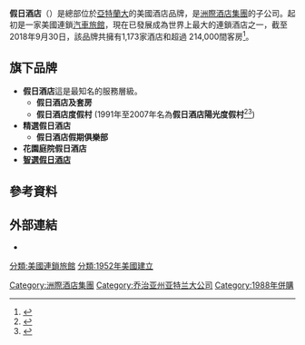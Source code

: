 {{not|皇冠假日酒店}}
{{Infobox company
| name             = 假日酒店
| logo             = Holiday Inn. logo.png
| type             = [[洲際酒店集團|洲際酒店集團]]旗下[[酒店品牌|酒店品牌]]
| predecessor      = 
| successor        = 
| foundation       = {{Start date and age|1952|08|01}}<br>[[美國|美國]][[孟菲斯_(田納西州)|田納西州孟菲斯市]]
| founder          = {{link-en|肯蒙斯·威爾遜|Kemmons Wilson}}
| area_served      = [[美洲|美洲]]、[[歐洲|歐洲]]、[[中東|中東]]、[[非洲|非洲]]&[[亞太|亞太]]
| key_people       = 
| industry         = [[酒店|酒店]]業
| products         = 
| production       =
| services         = [[餐飲|餐飲]]、[[住宿|住宿]]、各類[[會議|會議]]及[[分時度假|分時度假]]
| revenue          = 
| operating_income = 
| net_income       = 
| aum              = 
| assets           = 
| equity           = 
| owner = [[洲際酒店集團|洲際酒店集團]]
| num_employees    = 
| divisions = [[智選假日酒店|智選假日酒店]]
| footnotes = <ref>{{cite web| title=Supplementary Information| url=http://www.ihgplc.com/files/results/results09Q1/downloads/slides09Q1.pdf| publisher=International Hotels Group| date=March 31, 2009| access-date=June 6, 2009| archive-date=2021-06-03| archive-url=https://web.archive.org/web/20210603073556/https://www.ihgplc.com/files/results/results09Q1/downloads/slides09Q1.pdf}}</ref>
| location = [[美國|美國]][[亞特蘭大|亞特蘭大]]<ref>{{Cite web|url=https://www.ihgplc.com/en/contact-us/regional-headquarters|title=Regional headquarters|access-date=2021-09-19|archive-date=2022-05-03|archive-url=https://web.archive.org/web/20220503203126/https://www.ihgplc.com/en/contact-us/regional-headquarters}}</ref>
| locations = 1,173 (2018年9月30日)<ref>{{cite web|title=Holiday Inn Hotels & Resorts - Our brands - InterContinental Hotels Group PLC|url=https://www.ihgplc.com/en/our-brands/holiday-inn|website=InterContinental Hotesl Group|access-date=10 October 2017|archive-date=2017-08-15|archive-url=https://web.archive.org/web/20170815024533/https://www.ihgplc.com/en/our-brands/holiday-inn}}</ref>
| homepage = {{URL|www.holidayinn.com}}
}}


'''假日酒店'''（{{lang-en|'''Holiday Inn'''}}）是總部位於[[亞特蘭大|亞特蘭大]]的美國酒店品牌，是[[洲際酒店集團|洲際酒店集團]]的子公司。起初是一家美國連鎖[[汽車旅館|汽車旅館]]，現在已發展成為世界上最大的連鎖酒店之一，截至2018年9月30日，該品牌共擁有1,173家酒店和超過 214,000間客房<ref>{{Cite web|url=https://development.ihg.com/s/amea-holiday-inn|title=Holiday Inn|website=development.ihg.com|access-date=2019-02-02|archive-date=2019-02-03|archive-url=https://web.archive.org/web/20190203030335/https://development.ihg.com/s/amea-holiday-inn}}</ref>。

==旗下品牌==
* '''假日酒店'''{{spaced ndash}}這是最知名的服務層級。
**'''假日酒店及套房'''
** ''' 假日酒店度假村''' (1991年至2007年名為'''假日酒店陽光度假村'''<ref>{{Cite book|last1=Ivanova|first1=Maya|url=https://books.google.com/books?id=HOEeDAAAQBAJ&q=sunspree+1991+extension&pg=PT391|title=The Routledge Handbook of Hotel Chain Management|last2=Ivanov|first2=Stanislav|last3=Magnini|first3=Vincent P.|date=2016|publisher=[[Routledge|Routledge]]|isbn=978-1-317-61843-0|language=en|access-date=2021-09-19|archive-date=2022-04-07|archive-url=https://web.archive.org/web/20220407010313/https://books.google.com/books?id=HOEeDAAAQBAJ&q=sunspree+1991+extension&pg=PT391}}</ref><ref>{{Cite web|title=IHG Continues to Expand its Holiday Inn Resort Brand Portfolio with Addition in Jekyll Island|url=https://www.ihgplc.com:443/en/news-and-media/news-releases/2014/ihg-continues-to-expand-its-holiday-inn-resort-brand-portfolio-with-addition-in-jekyll-island|access-date=2020-10-06|publisher=[[InterContinental_Hotels_Group|InterContinental Hotels Group]]|language=en|quote=The Holiday Inn Resort brand transitioned from the Holiday Inn SunSpree® Resorts brand in 2007 as a part of the Holiday Inn global brand relaunch.}}</ref>)
* '''精選假日酒店'''
** '''假日酒店假期俱樂部'''
* '''花園庭院假日酒店'''
* '''[[智選假日酒店|智選假日酒店]]'''

==參考資料==
{{Reflist|30em}}

==外部連結==
{{Commons category|Holiday Inn}}
* {{Official website|www.holidayinn.com}}
{{連鎖酒店}}
{{IHG}}

[[Category:洲際酒店集團|Category:洲際酒店集團]]
[[Category:乔治亚州亚特兰大公司|Category:乔治亚州亚特兰大公司]]
[[分類:美國連鎖旅館|分類:美國連鎖旅館]]
[[分類:1952年美國建立|分類:1952年美國建立]]
[[Category:1988年併購|Category:1988年併購]]
